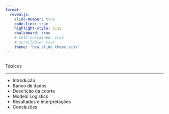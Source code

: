 ```yaml
---
format: 
  revealjs:
    slide-number: true
    code-link: true
    highlight-style: a11y
    chalkboard: true
    # self-contained: true
    # scrollable: true
    theme: "bea_slide_theme.scss"
---
```


##  {#topicos data-menu-title="Tópicos"}

[Tópicos]{.slide-title}

<hr>

::: body-text-m
-   Introdução
-   Banco de dados
-   Descrição da coorte
-   Modelo Logístico
-   Resultados e interpretações
-   Conclusões
:::
